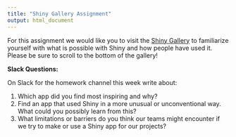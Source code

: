 ```yaml
---
title: "Shiny Gallery Assignment"
output: html_document
---
```


For this assignment we would like you to visit the [Shiny Gallery](https://shiny.posit.co/r/gallery/) to familiarize yourself with what is possible with Shiny and how people have used it. Please be sure to scroll to the bottom of the gallery!

**Slack Questions:**

On Slack for the homework channel this week write about:

1) Which app did you find most inspiring and why?
2) Find an app that used Shiny in a more unusual or unconventional way. What could you possibly learn from this? 
3) What limitations or barriers do you think our teams might encounter if we try to make or use a Shiny app for our projects?


